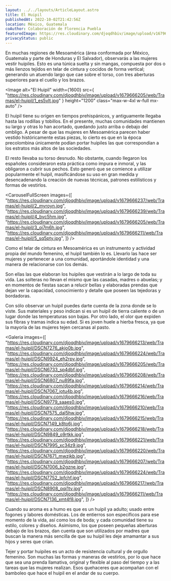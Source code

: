 ```yaml
---
layout: ../../layouts/ArticleLayout.astro
title: El Huipil
publishedAt: 2022-10-02T21:42:56Z
location: México, Guatemala
coAuthor: Colaboración de Florencia Puebla
featuredImage: https://res.cloudinary.com/djoqdhbiv/image/upload/v1679666237/web/Tramas/el-huipil/2_myroyn.jpg
privacyStatus: public
---
```



En muchas regiones de Mesoamérica (área conformada por México,
Guatemala y parte de Honduras y El Salvador), observarás a las mujeres
vestir huipiles. Esto es una túnica suelta y sin mangas, compuesta por
dos o más lienzos tejidos en telar de cintura y cocidos de forma
vertical; generando un atuendo largo que cae sobre el torso, con tres
aberturas superiores para el cuello y los brazos.

<Image
  alt="El Huipil"
  width={1600}
  src={
    "https://res.cloudinary.com/djoqdhbiv/image/upload/v1679666205/web/Tramas/el-huipil/1_es5vlt.jpg"
  }
  height="1200"
  class="max-w-4xl w-full mx-auto"
/>

El huipil tiene su origen en tiempos prehispánicos, y antiguamente
llegaba hasta las rodillas y tobillos. En el presente, muchas
comunidades mantienen su largo y otras lo han acortado, quedando justo
arriba o debajo del ombligo. A pesar de que las mujeres en Mesoamérica
parecen haber vestido históricamente estas piezas, lo cierto es que en
la época precolombina únicamente podían portar huipiles las que
correspondían a los estratos más altos de las sociedades.

El resto llevaba su torso desnudo. No obstante, cuando llegaron los
españoles consideraron esta práctica como impura e inmoral, y las
obligaron a cubrir sus pechos. Esto generó que se comience a utilizar
popularmente el huipil, masificándose su uso en gran medida y
desencadenando la creación de nuevas técnicas, patrones estilísticos y
formas de vestirlos.

<CarouselFullScreen
  images={[
    "https://res.cloudinary.com/djoqdhbiv/image/upload/v1679666237/web/Tramas/el-huipil/2_myroyn.jpg",
    "https://res.cloudinary.com/djoqdhbiv/image/upload/v1679666239/web/Tramas/el-huipil/4_bvc5hm.jpg",
    "https://res.cloudinary.com/djoqdhbiv/image/upload/v1679666205/web/Tramas/el-huipil/3_oj7m6h.jpg",
    "https://res.cloudinary.com/djoqdhbiv/image/upload/v1679666211/web/Tramas/el-huipil/5_sq5pty.jpg",
  ]}
/>

Como el telar de cintura en Mesoamérica es un instrumento y actividad propia del mundo femenino, el huipil también lo es. Llevarlo las hace ser mujeres y pertenecer a una comunidad, aportándole identidad y una manera de relacionarse con los demás.

Son ellas las que elaboran los huipiles que vestirán a lo largo de toda su vida. Las solteras no llevan el mismo que las casadas, madres o abuelas; y en momentos de fiestas sacan a relucir bellas y elaboradas prendas que dejan ver la capacidad, conocimiento y detalle que poseen las tejedoras y bordadoras.

Con sólo observar un huipil puedes darte cuenta de la zona donde se lo viste. Sus materiales y peso indican si es un huipil de tierra caliente o de un lugar donde las temperaturas son bajas. Por otro lado, el olor que expiden sus fibras y tramas indica su edad. Si es joven huele a hierba fresca, ya que la mayoría de las mujeres tejen cercanas al pasto.

<Galeria
  images={[
    "https://res.cloudinary.com/djoqdhbiv/image/upload/v1679666213/web/Tramas/el-huipil/DSCN7276_akjo0b.jpg",
    "https://res.cloudinary.com/djoqdhbiv/image/upload/v1679666224/web/Tramas/el-huipil/DSCN9924_eh2rpv.jpg",
    "https://res.cloudinary.com/djoqdhbiv/image/upload/v1679666205/web/Tramas/el-huipil/DSCN6733_sp4dbf.jpg",
    "https://res.cloudinary.com/djoqdhbiv/image/upload/v1679666208/web/Tramas/el-huipil/DSCN6807_nu89fa.jpg",
    "https://res.cloudinary.com/djoqdhbiv/image/upload/v1679666214/web/Tramas/el-huipil/DSCN7067_jotu4b.jpg",
    "https://res.cloudinary.com/djoqdhbiv/image/upload/v1679666216/web/Tramas/el-huipil/DSCN9779_saaes0.jpg",
    "https://res.cloudinary.com/djoqdhbiv/image/upload/v1679666210/web/Tramas/el-huipil/DSCN7575_dal5hw.jpg",
    "https://res.cloudinary.com/djoqdhbiv/image/upload/v1679666215/web/Tramas/el-huipil/DSCN7149_k8to6j.jpg",
    "https://res.cloudinary.com/djoqdhbiv/image/upload/v1679666218/web/Tramas/el-huipil/DSCN9849_o9rtkk.jpg",
    "https://res.cloudinary.com/djoqdhbiv/image/upload/v1679666221/web/Tramas/el-huipil/DSCN7995_xc34z9.jpg",
    "https://res.cloudinary.com/djoqdhbiv/image/upload/v1679666220/web/Tramas/el-huipil/DSCN7671_mwzjkb.jpg",
    "https://res.cloudinary.com/djoqdhbiv/image/upload/v1679666207/web/Tramas/el-huipil/DSCN7006_b2gzne.jpg",
    "https://res.cloudinary.com/djoqdhbiv/image/upload/v1679666224/web/Tramas/el-huipil/DSCN7752_lpfchf.jpg",
    "https://res.cloudinary.com/djoqdhbiv/image/upload/v1679666217/web/Tramas/el-huipil/DSCN8908_pqi1tv.jpg",
    "https://res.cloudinary.com/djoqdhbiv/image/upload/v1679666211/web/Tramas/el-huipil/DSCN7136_xmt4f8.jpg",
  ]}
/>

Cuando su aroma es a humo es que es un huipil ya adulto; usado entre fogones y labores domésticas. Los de entierros son específicos para ese momento de la vida, así como los de boda; y cada comunidad tiene su estilo, colores y diseños. Asimismo, los que poseen pequeñas aberturas debajo de los brazos, dan cuenta que son utilizados por madres que buscan la manera más sencilla de que su huipil les deje amamantar a sus hijos y seres que crían.

Tejer y portar huipiles es un acto de resistencia cultural y de orgullo femenino. Son muchas las formas y maneras de vestirlos, por lo que hace que sea una prenda llamativa, original y flexible al paso del tiempo y a las tareas que las mujeres realizan. Esos quehaceres que acompañan con el bamboleo que hace el huipil en el andar de su cuerpo.
